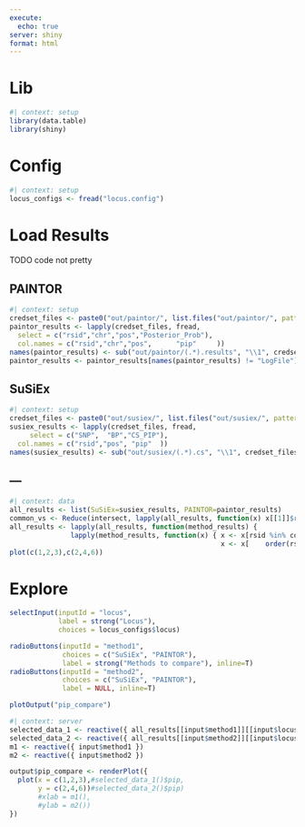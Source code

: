 ```yaml
---
execute:
  echo: true
server: shiny
format: html
---
```


# Lib
```r
#| context: setup
library(data.table)
library(shiny)
```
# Config
```r
#| context: setup
locus_configs <- fread("locus.config")
```

# Load Results
TODO code not pretty\

## PAINTOR
```r
#| context: setup
credset_files <- paste0("out/paintor/", list.files("out/paintor/", pattern=".results"))
paintor_results <- lapply(credset_files, fread,
  select = c("rsid","chr","pos","Posterior_Prob"),
  col.names = c("rsid","chr","pos",      "pip"     ))
names(paintor_results) <- sub("out/paintor/(.*).results", "\\1", credset_files)
paintor_results <- paintor_results[names(paintor_results) != "LogFile"]
```
## SuSiEx
```r
#| context: setup
credset_files <- paste0("out/susiex/", list.files("out/susiex/", pattern=".cs")) 
susiex_results <- lapply(credset_files, fread,
     select = c("SNP",  "BP","CS_PIP"),
  col.names = c("rsid","pos", "pip"  ))
names(susiex_results) <- sub("out/susiex/(.*).cs", "\\1", credset_files)
```
---
---
```r
#| context: data 
all_results <- list(SuSiEx=susiex_results, PAINTOR=paintor_results)
common_vs <- Reduce(intersect, lapply(all_results, function(x) x[[1]]$rsid))
all_results <- lapply(all_results, function(method_results) {
               lapply(method_results, function(x) { x <- x[rsid %in% common_vs]
                                                    x <- x[    order(rsid)    ] })})
plot(c(1,2,3),c(2,4,6))
```

# Explore
```r
selectInput(inputId = "locus",
            label = strong("Locus"),
            choices = locus_configs$locus)

radioButtons(inputId = "method1",
             choices = c("SuSiEx", "PAINTOR"),
             label = strong("Methods to compare"), inline=T)
radioButtons(inputId = "method2",
             choices = c("SuSiEx", "PAINTOR"),
             label = NULL, inline=T)

plotOutput("pip_compare")
```
```r
#| context: server
selected_data_1 <- reactive({ all_results[[input$method1]][[input$locus]] })
selected_data_2 <- reactive({ all_results[[input$method2]][[input$locus]] })
m1 <- reactive({ input$method1 })
m2 <- reactive({ input$method2 })

output$pip_compare <- renderPlot({
  plot(x = c(1,2,3),#selected_data_1()$pip,
       y = c(2,4,6))#selected_data_2()$pip)
       #xlab = m1(), 
       #ylab = m2())
})
```
